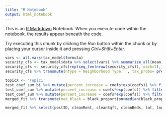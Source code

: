 ```yaml
---
title: "R Notebook"
output: html_notebook
---
```


This is an [R Markdown](http://rmarkdown.rstudio.com) Notebook. When you execute code within the notebook, the results appear beneath the code. 

Try executing this chunk by clicking the *Run* button within the chunk or by placing your cursor inside it and pressing *Ctrl+Shift+Enter*. 

```r
vars <- all.vars(tax_model$formula)
security_cfs <- tax_model$data %>% select(vars) %>% summarize_all(mean)
security_cfs <- security_cfs[rep(seq_len(nrow(security_cfs)), each=7),] %>% mutate(`Neighborhood Type:` = unique(tax_model$data$neighborhood_type))
security_cfs %>% transmute(ntype =`Neighborhood Type:` , tax_probs= predict(tax_model, newdata = security_cfs, type = 'response'), terms_probs= predict(terms_model, newdata = security_cfs, type = 'response'))
```

```r
topicX <- 'Topic1'
test_coef_sum_bi %>% mutate(percent_increase = coefs*exp(coefs)) %>% filter(topic == topicX)
test_coef_sum %>% mutate(percent_increase = coefs*exp(coefs)) %>% filter(topic == topicX)
test_coef_sum %>% mutate(percent_increase = coefs*exp(coefs)) %>% filter(topic == topicX) %>% summarize_all(mean)
merged_fit %>% transmute(med_black = black_proportion>median(black_proportion), beach = str_detect(str_to_lower(str_c(listingText, listingTitle)), 'light rail')) %>% group_by(med_black) %>% summarise(mean(beach))
```
```r
merged_fit %>% select(postID, cleanRent, cleanSqft, cleanBeds, lat, lng, GEOID10, seattle, listingTitle, listingText, cleanText, neighborhood_type, ends_with('proportion'), pop_thousands, starts_with('share')) %>% drop_na(postID) %>% sample_n(5000) %>% write_csv("seattle_sample_demog.csv")
```

